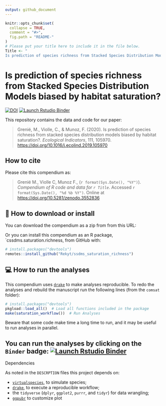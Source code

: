 ```yaml
---
output: github_document
---
```


<!-- README.md is generated from README.Rmd. Please edit that file -->

```r
knitr::opts_chunk$set(
  collapse = TRUE,
  comment = "#>",
  fig.path = "README-"
)
# Please put your title here to include it in the file below.
Title <- "
Is prediction of species richness from Stacked Species Distribution Models biased by habitat saturation?"
```

# Is prediction of species richness from Stacked Species Distribution Models biased by habitat saturation?

<!-- badges: start -->
[![DOI](https://zenodo.org/badge/224002794.svg)](https://zenodo.org/badge/latestdoi/224002794) [![Launch Rstudio Binder](http://mybinder.org/badge_logo.svg)](https://mybinder.org/v2/gh/Rekyt/ssdms_saturation_richness/master?urlpath=rstudio)
<!-- badges: end -->

This repository contains the data and code for our paper:

> Grenié, M., Violle, C., & Munoz, F. (2020). Is prediction of species richness from stacked species distribution models biased by habitat saturation?. _Ecological Indicators_, 111, 105970. <https://doi.org/10.1016/j.ecolind.2019.105970>


## How to cite

Please cite this compendium as:

> Grenié M., Violle C, Munoz F., (`r format(Sys.Date(), "%Y")`). _Compendium of R code and data for `r Title`_. Accessed `r format(Sys.Date(), "%d %b %Y")`. Online at <https://doi.org/10.5281/zenodo.3552836>


## 🔧 How to download or install

You can download the compendium as a zip from from this URL: </archive/master.zip>

Or you can install this compendium as an R package, `cssdms.saturation.richness, from GitHub with:

```r
# install.packages("devtools")
remotes::install_github("Rekyt/ssdms_saturation_richness")
```


## 💻 How to run the analyses

This compendium uses [`drake`](https://docs.ropensci.org/drake/) to make analyses reproducible.
To redo the analyses and rebuild the manuscript run the following lines (from the `comsat` folder):

```r
# install.packages("devtools")
pkgload::load_all()  # Load all functions included in the package
make(saturation_workflow())  # Run Analyses
```

Beware that some code make time a long time to run, and it may be useful to run analyses in parallel.

## You can run the analyses by clicking on the `Binder` badge: [![Launch Rstudio Binder](http://mybinder.org/badge_logo.svg)](https://mybinder.org/v2/gh/Rekyt/ssdms_saturation_richness/master?urlpath=rstudio)

 Dependencies

As noted in the `DESCRPTION` files this project depends on:

* [`virtualspecies`](https://cran.r-project.org/package=virtualspecies), to simulate species;
* [`drake`](https://cran.r-project.org/package=drake), to execute a reproducible workflow;
* the `tidyverse` (`dplyr`, `ggplot2`, `purrr`, and `tidyr`) for data wrangling;
* [`ggpubr`](https://cran.r-project.org/package=ggpubr) to customize plot
